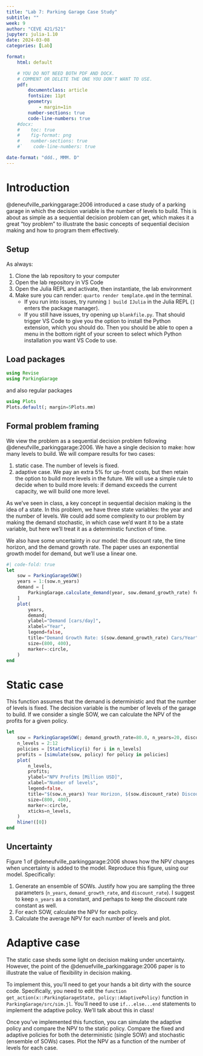 ```yaml
---
title: "Lab 7: Parking Garage Case Study"
subtitle: ""
week: 9
author: "CEVE 421/521"
jupyter: julia-1.10
date: 2024-03-08
categories: [Lab]

format: 
    html: default

    # YOU DO NOT NEED BOTH PDF AND DOCX.
    # COMMENT OR DELETE THE ONE YOU DON'T WANT TO USE.
    pdf:
        documentclass: article
        fontsize: 11pt
        geometry:
            - margin=1in  
        number-sections: true
        code-line-numbers: true
    #docx: 
    #    toc: true
    #    fig-format: png
    #    number-sections: true
    #`    code-line-numbers: true

date-format: "ddd., MMM. D"
---
```


# Introduction

@deneufville_parkinggarage:2006 introduced a case study of a parking garage in which the decision variable is the number of levels to build.
This is about as simple as a sequential decision problem can get, which makes it a great "toy problem" to illustrate the basic concepts of sequential decision making and how to program them effectively.

## Setup

As always:

1. Clone the lab repository to your computer
1. Open the lab repository in VS Code
1. Open the Julia REPL and activate, then instantiate, the lab environment
1. Make sure you can render: `quarto render template.qmd` in the terminal.
    - If you run into issues, try running `] build IJulia` in the Julia REPL (`]` enters the package manager).
    - If you still have issues, try opening up `blankfile.py`. That should trigger VS Code to give you the option to install the Python extension, which you should do. Then you should be able to open a menu in the bottom right of your screen to select which Python installation you want VS Code to use.

## Load packages

```julia
using Revise
using ParkingGarage
```

and also regular packages

```julia
using Plots
Plots.default(; margin=5Plots.mm)
```

## Formal problem framing

We view the problem as a sequential decision problem following @deneufville_parkinggarage:2006.
We have a single decision to make: how many levels to build.
We will compare results for two cases:

1. static case. The number of levels is fixed.
2. adaptive case. We pay an extra 5% for up-front costs, but then retain the option to build more levels in the future. We will use a simple rule to decide when to build more levels: if demand exceeds the current capacity, we will build one more level.

As we've seen in  class, a key concept in sequential decision making is the idea of a state.
In this problem, we have three state variables: the year and the number of levels.
We could add some complexity to our problem by making the demand stochastic, in which case we'd want it to be a state variable, but here we'll treat it as a determinstic function of time.

We also have some uncertainty in our model: the discount rate, the time horizon, and the demand growth rate.
The paper uses an exponential growth model for demand, but we'll use a linear one.

```julia
#| code-fold: true
let
    sow = ParkingGarageSOW()
    years = 1:(sow.n_years)
    demand = [
        ParkingGarage.calculate_demand(year, sow.demand_growth_rate) for year in years
    ]
    plot(
        years,
        demand;
        ylabel="Demand [cars/day]",
        xlabel="Year",
        legend=false,
        title="Demand Growth Rate: $(sow.demand_growth_rate) Cars/Year",
        size=(800, 400),
        marker=:circle,
    )
end
```

# Static case

This function assumes that the demand is deterministic and that the number of levels is fixed.
The decision variable is the number of levels of the garage to build.
If we consider a single SOW, we can calculate the NPV of the profits for a given policy.

```julia
let
    sow = ParkingGarageSOW(; demand_growth_rate=80.0, n_years=20, discount_rate=0.12)
    n_levels = 2:12
    policies = [StaticPolicy(i) for i in n_levels]
    profits = [simulate(sow, policy) for policy in policies]
    plot(
        n_levels,
        profits;
        ylabel="NPV Profits [Million USD]",
        xlabel="Number of levels",
        legend=false,
        title="$(sow.n_years) Year Horizon, $(sow.discount_rate) Discount, $(sow.demand_growth_rate) Demand Growth",
        size=(800, 400),
        marker=:circle,
        xticks=n_levels,
    )
    hline!([0])
end
```

## Uncertainty

Figure 1 of @deneufville_parkinggarage:2006 shows how the NPV changes when uncertainty is added to the model.
Reproduce this figure, using our model.
Specifically:

1. Generate an ensemble of SOWs. Justify how you are sampling the three parameters (`n_years`, `demand_growth_rate`, and `discount_rate`). I suggest to keep `n_years` as a constant, and perhaps to keep the discount rate constant as well.
1. For each SOW, calculate the NPV for each policy.
1. Calculate the average NPV for each number of levels and plot.

# Adaptive case

The static case sheds some light on decision making under uncertainty.
However, the point of the @denuefville_parkinggarage:2006 paper is to illustrate the value of flexibility in decision making.

To implement this, you'll need to get your hands a bit dirty with the source code.
Specifically, you need to edit the `function get_action(x::ParkingGarageState, policy::AdaptivePolicy)` function in `ParkingGarage/src/sim.jl`.
You'll need to use `if...else...end` statements to implement the adaptive policy.
We'll talk about this in class!

Once you've implemented this function, you can simulate the adaptive policy and compare the NPV to the static policy.
Compare the fixed and adaptive policies for both the deterministic (single SOW) and stochastic (ensemble of SOWs) cases.
Plot the NPV as a function of the number of levels for each case.